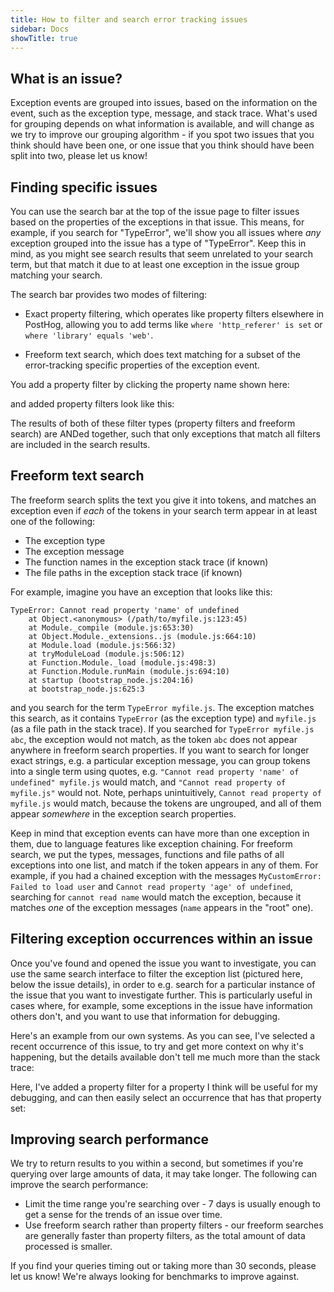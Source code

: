 ```yaml
---
title: How to filter and search error tracking issues
sidebar: Docs
showTitle: true
---
```


## What is an issue?

Exception events are grouped into issues, based on the information on the event, such as the exception type, message, and stack trace. What's used for grouping depends on what information is available, and will change as we try to improve our grouping algorithm - if you spot two issues that you think should have been one, or one issue that you think should have been split into two, please let us know!

## Finding specific issues

You can use the search bar at the top of the issue page to filter issues based on the properties of the exceptions in that issue. This means, for example, if you search for "TypeError", we'll show you all issues where *any* exception grouped into the issue has a type of "TypeError". Keep this in mind, as you might see search results that seem unrelated to your search term, but that match it due to at least one exception in the issue group matching your search.

The search bar provides two modes of filtering:

- Exact property filtering, which operates like property filters elsewhere in PostHog, allowing you to add terms like `where 'http_referer' is set` or `where 'library' equals 'web'`.

- Freeform text search, which does text matching for a subset of the error-tracking specific properties of the exception event.

You add a property filter by clicking the property name shown here:

<ProductScreenshot
  imageLight="https://res.cloudinary.com/dmukukwp6/image/upload/adding_property_filter_1d7490b403.png"
  imageDark="https://res.cloudinary.com/dmukukwp6/image/upload/adding_property_filter_dark_dd03d08aa5.png"
  alt="Adding a property to the property filter"
  classes="rounded"
/>

and added property filters look like this:

<ProductScreenshot
  imageLight="https://res.cloudinary.com/dmukukwp6/image/upload/added_property_filter_1e823a16e9.png"
  imageDark="https://res.cloudinary.com/dmukukwp6/image/upload/property_filter_added_dark_2d4c065baa.png"
  alt="Search bar with property filter"
  classes="rounded"
/>

The results of both of these filter types (property filters and freeform search) are ANDed together, such that only exceptions that match all filters are included in the search results.

## Freeform text search

The freeform search splits the text you give it into tokens, and matches an exception even if *each* of the tokens in your search term appear in at least one of the following:
- The exception type
- The exception message
- The function names in the exception stack trace (if known)
- The file paths in the exception stack trace (if known)

For example, imagine you have an exception that looks like this:

```
TypeError: Cannot read property 'name' of undefined
    at Object.<anonymous> (/path/to/myfile.js:123:45)
    at Module._compile (module.js:653:30)
    at Object.Module._extensions..js (module.js:664:10)
    at Module.load (module.js:566:32)
    at tryModuleLoad (module.js:506:12)
    at Function.Module._load (module.js:498:3)
    at Function.Module.runMain (module.js:694:10)
    at startup (bootstrap_node.js:204:16)
    at bootstrap_node.js:625:3
```

and you search for the term `TypeError myfile.js`. The exception matches this search, as it contains `TypeError` (as the exception type) and `myfile.js` (as a file path in the stack trace). If you searched for `TypeError myfile.js abc`, the exception would not match, as the token `abc` does not appear anywhere in freeform search properties. If you want to search for longer exact strings, e.g. a particular exception message, you can group tokens into a single term using quotes, e.g. `"Cannot read property 'name' of undefined" myfile.js` would match, and `"Cannot read property of myfile.js"` would not. Note, perhaps unintuitively, `Cannot read property of myfile.js` would match, because the tokens are ungrouped, and all of them appear *somewhere* in the exception search properties.

Keep in mind that exception events can have more than one exception in them, due to language features like exception chaining. For freeform search, we put the types, messages, functions and file paths of all exceptions into one list, and match if the token appears in any of them. For example, if you had a chained exception with the messages `MyCustomError: Failed to load user` and `Cannot read property 'age' of undefined`, searching for `cannot read name` would match the exception, because it matches *one* of the exception messages (`name` appears in the "root" one).

## Filtering exception occurrences within an issue

Once you've found and opened the issue you want to investigate, you can use the same search interface to filter the exception list (pictured here, below the issue details), in order to e.g. search for a particular instance of the issue that you want to investigate further. This is particularly useful in cases where, for example, some exceptions in the issue have information others don't, and you want to use that information for debugging.

Here's an example from our own systems. As you can see, I've selected a recent occurrence of this issue, to try and get more context on why it's happening, but the details available don't tell me much more than the stack trace:

<ProductScreenshot
  imageLight="https://res.cloudinary.com/dmukukwp6/image/upload/unfiltered_exception_list_8cdbf735c0.png"
  imageDark="https://res.cloudinary.com/dmukukwp6/image/upload/exception_list_unfiltered_dark_200b8be303.png"
  alt="An issue, with an unfiltered exception list"
  classes="rounded"
/>

Here, I've added a property filter for a property I think will be useful for my debugging, and can then easily select an occurrence that has that property set:

<ProductScreenshot
  imageLight="https://res.cloudinary.com/dmukukwp6/image/upload/filtered_exception_list_7b51efa94f.png"
  imageDark="https://res.cloudinary.com/dmukukwp6/image/upload/exception_list_filtered_dark_70a70d9ce9.png"
  alt="An issue, with a filtered exception list"
  classes="rounded"
/>

## Improving search performance

We try to return results to you within a second, but sometimes if you're querying over large amounts of data, it may take longer. The following can improve the search performance:

- Limit the time range you're searching over - 7 days is usually enough to get a sense for the trends of an issue over time.
- Use freeform search rather than property filters - our freeform searches are generally faster than property filters, as the total amount of data processed is smaller.

If you find your queries timing out or taking more than 30 seconds, please let us know! We're always looking for benchmarks to improve against.